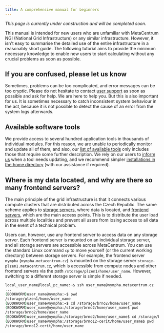 ```yaml
---
title: A comprehensive manual for beginners
---
```


*This page is currently under construction and will be completed soon.*

This manual is intended for new users who are unfamiliar with MetaCentrum NGI (National Grid Infrastructure) or any similar infrastructure. However, it isn't easy to summarise the detailed use of the entire infrastructure in a reasonably short guide. The following tutorial aims to provide the minimum necessary knowledge to enable new users to start calculating without any crucial problems as soon as possible.

## If you are confused, please let us know

Sometimes, problems can be too complicated, and error messages can be too cryptic. Please do not hesitate to contact [user support](https://docs.metacentrum.cz/en/docs/support) as soon as possible and ask for help. We are here to help you. But this is also important for us. It is sometimes necessary to catch inconsistent system behaviour in the act, because it is not possible to detect the cause of an error from the system logs afterwards.

## Available software tools

We provide access to several hundred application tools in thousands of individual modules. For this reason, we are unable to periodically monitor and update all of them, and also, our [list of available tools](https://docs.metacentrum.cz/en/docs/software/alphabet) only includes those that require some further description. We rely on our users to [inform us](https://docs.metacentrum.cz/en/docs/support) when a tool needs updating, and we recommend simpler [installations in the home directory](https://docs.metacentrum.cz/en/docs/software/install-software) (with our assistance if required).

## Where is my data located, and why are there so many frontend servers?

The main principle of the grid infrastructure is that it connects various compute clusters that are distributed across the Czech Republic. The same scheme applies to [storage servers](https://docs.metacentrum.cz/en/docs/computing/infrastructure/mount-storages), where data is located, and [frontend servers](https://docs.metacentrum.cz/en/docs/computing/infrastructure/frontends), which are the main access points. This is to distribute the user load across multiple localities and prevent all users from losing access to all data in the event of a technical problem.

Users can, however, use any frontend server to access data on any storage server. Each frontend server is mounted on an individual storage server, and all storage servers are accessible across MetaCentrum. You can use the standard Linux command `cp` to move yourself (or the current working directory) between storage servers. For example, the frontend server `nympha` (`nympha.metacentrum.cz`) is mounted on the storage server `storage-plzen1.metacentrum.cz`, which is accessible from compute nodes and other frontend servers via the path `/storage/plzen1/home/user_name`. However, switching to a different storage server is simple if needed.

```bash
local_user_name@local_pc_name:~$ ssh user_name@nympha.metacentrum.cz
...
(BOOKWORM)user_name@nympha:~$ pwd
/storage/plzen1/home/user_name
(BOOKWORM)user_name@nympha:~$ cd /storage/brno2/home/user_name
(BOOKWORM)user_name@nympha:/storage/brno2/home/user_name$ pwd
/storage/brno2/home/user_name
(BOOKWORM)user_name@nympha:/storage/brno2/home/user_name$ cd /storage/brno12-cerit/home/user_name
(BOOKWORM)user_name@nympha:/storage/brno12-cerit/home/user_name$ pwd
/storage/brno12-cerit/home/user_name
```
